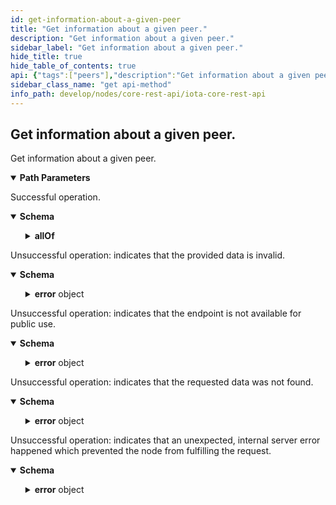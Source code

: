 ```yaml
---
id: get-information-about-a-given-peer
title: "Get information about a given peer."
description: "Get information about a given peer."
sidebar_label: "Get information about a given peer."
hide_title: true
hide_table_of_contents: true
api: {"tags":["peers"],"description":"Get information about a given peer.","parameters":[{"in":"path","name":"peerId","schema":{"type":"string"},"example":"12D3KooWMajsSUxSUFb3CRgmJvygYCGd27uMDdppVYNGud7xuKG5","required":true,"description":"Identifier of the block."}],"responses":{"200":{"description":"Successful operation.","content":{"application/json":{"schema":{"description":"Returns a given peer of the node.","properties":{"allOf":{"description":"The peer of a node.","properties":{"id":{"type":"string","description":"The identifier of the peer."},"multiAddresses":{"type":"array","items":{"type":"string"},"description":"The addresses of the peer."},"alias":{"type":"string","description":"The alias of the peer."},"relation":{"type":"string","enum":["known","unknown","autopeered"]},"connected":{"type":"boolean","description":"Tells whether the peer is connected or not."},"gossip":{"allOf":[{"description":"Information about the gossip stream with the peer.","properties":{"heartbeat":{"description":"Information about the most recent heartbeat of the peer. The heartbeat is `null` if none has been received yet.","allOf":[{"properties":{"solidMilestoneIndex":{"type":"integer","description":"The most recent milestone that has been solidified by the node."},"prunedMilestoneIndex":{"type":"integer","description":"Tells from which starting point the node holds data."},"latestMilestoneIndex":{"type":"integer","description":"The most recent milestone known to the node."},"connectedNeighbors":{"type":"integer","description":"Tells how many connected peers the node has."},"syncedNeighbors":{"type":"integer","description":"Tells how many synced peers the node has."}},"required":["solidMilestoneIndex","prunedMilestoneIndex","latestMilestoneIndex","connectedNeighbors","syncedNeighbors"]}],"nullable":true},"metrics":{"description":"Metrics about the gossip stream with the peer.","allOf":[{"properties":{"newBlocks":{"type":"integer","description":"The number of received blocks that were new for the node."},"knownBlocks":{"type":"integer","description":"The number of received blocks that already were known to the node."},"receivedBlocks":{"type":"integer","description":"The number of received blocks from the peer."},"receivedBlockRequests":{"type":"integer","description":"The number of received block requests from the peer."},"receivedMilestoneRequests":{"type":"integer","description":"The number of received milestone requests from the peer."},"receivedHeartbeats":{"type":"integer","description":"The number of received heartbeats from the peer."},"sentBlocks":{"type":"integer","description":"The number of sent blocks to the peer."},"sentBlockRequests":{"type":"integer","description":"The number of sent block requests to the peer."},"sentMilestoneRequests":{"type":"integer","description":"The number of sent milestone requests to the peer."},"sentHeartbeats":{"type":"integer","description":"The number of sent heartbeats to the peer."},"droppedPackets":{"type":"integer","description":"The number of dropped packets."}},"required":["newBlocks","knownBlocks","receivedBlocks","receivedBlockRequests","receivedMilestoneRequests","receivedHeartbeats","sentBlocks","sentBlockRequests","sentMilestoneRequests","sentHeartbeats","droppedPackets"]}]}},"required":["heartbeat","metrics"]}]}},"required":["id","multiAddresses","relation","connected"]}}},"examples":{"default":{"value":{"id":"12D3KooWMajsSUxSUFb3CRgmJvygYCGd27uMDdppVYNGud7xuKG5","multiAddresses":["/dns/abc.com/tcp/15602"],"alias":"abc","relation":"known","connected":true,"gossip":{"heartbeat":{"solidMilestoneIndex":61527,"prunedMilestoneIndex":61200,"latestMilestoneIndex":61527,"connectedNeighbors":5,"syncedNeighbors":7},"metrics":{"newBlocks":3799,"knownBlocks":554,"receivedBlocks":4370,"receivedBlockRequests":0,"receivedMilestoneRequests":1,"receivedHeartbeats":1,"sentBlocks":6,"sentBlockRequests":4325,"sentMilestoneRequests":31,"sentHeartbeats":9,"droppedPackets":0}}}}}}}},"400":{"description":"Unsuccessful operation: indicates that the provided data is invalid.","content":{"application/json":{"schema":{"description":"Indicates that the request was bad.","allOf":[{"description":"The error format.","properties":{"error":{"type":"object","properties":{"code":{"type":"string","description":"The application error code."},"message":{"type":"string","description":"The error reason."}},"required":["code","message"]}},"required":["error"]}],"example":{"error":{"code":400,"message":"invalid data provided"}}}}}},"403":{"description":"Unsuccessful operation: indicates that the endpoint is not available for public use.","content":{"application/json":{"schema":{"description":"Indicates that this endpoint is not available for public use.","allOf":[{"description":"The error format.","properties":{"error":{"type":"object","properties":{"code":{"type":"string","description":"The application error code."},"message":{"type":"string","description":"The error reason."}},"required":["code","message"]}},"required":["error"]}],"example":{"error":{"code":403,"message":"not available for public use"}}}}}},"404":{"description":"Unsuccessful operation: indicates that the requested data was not found.","content":{"application/json":{"schema":{"description":"Indicates that the data was not found.","allOf":[{"description":"The error format.","properties":{"error":{"type":"object","properties":{"code":{"type":"string","description":"The application error code."},"message":{"type":"string","description":"The error reason."}},"required":["code","message"]}},"required":["error"]}],"example":{"error":{"code":404,"message":"could not find data"}}}}}},"500":{"description":"Unsuccessful operation: indicates that an unexpected, internal server error happened which prevented the node from fulfilling the request.","content":{"application/json":{"schema":{"description":"Indicates that the server encountered an unexpected condition, which prevented it from fulfilling the request by the client.","allOf":[{"description":"The error format.","properties":{"error":{"type":"object","properties":{"code":{"type":"string","description":"The application error code."},"message":{"type":"string","description":"The error reason."}},"required":["code","message"]}},"required":["error"]}],"example":{"error":{"code":500,"message":"internal server error"}}}}}}},"method":"get","path":"/api/core/v2/peers/{peerId}","servers":[{"url":"http://127.0.0.1:14265"}],"info":{"title":"IOTA CORE REST API","description":"This document specifies the REST API for IOTA CORE node software.","contact":{"email":"contact@iota.org"},"license":{"name":"Apache 2.0","url":"http://www.apache.org/licenses/LICENSE-2.0.html"},"version":"2.0.0"},"postman":{"name":"Get information about a given peer.","description":{"content":"Get information about a given peer.","type":"text/plain"},"url":{"path":["api","core","v2","peers",":peerId"],"host":["{{baseUrl}}"],"query":[],"variable":[{"disabled":false,"description":{"content":"(Required) Identifier of the block.","type":"text/plain"},"type":"any","value":"","key":"peerId"}]},"header":[{"key":"Accept","value":"application/json"}],"method":"GET"}}
sidebar_class_name: "get api-method"
info_path: develop/nodes/core-rest-api/iota-core-rest-api
---
```



## Get information about a given peer.



Get information about a given peer.

<details style={{"marginBottom":"1rem"}} data-collapsed={false} open={true}><summary style={{}}><strong>Path Parameters</strong></summary><div><ul><ParamsItem className={"paramsItem"} param={{"in":"path","name":"peerId","schema":{"type":"string"},"example":"12D3KooWMajsSUxSUFb3CRgmJvygYCGd27uMDdppVYNGud7xuKG5","required":true,"description":"Identifier of the block."}}></ParamsItem></ul></div></details><div><ApiTabs><TabItem label={"200"} value={"200"}><div>

Successful operation.

</div><div><MimeTabs schemaType={"response"}><TabItem label={"application/json"} value={"application/json"}><SchemaTabs><TabItem label={"Schema"} value={"Schema"}><details style={{}} data-collapsed={false} open={true}><summary style={{"textAlign":"left"}}><strong>Schema</strong></summary><div style={{"textAlign":"left","marginLeft":"1rem"}}></div><ul style={{"marginLeft":"1rem"}}><SchemaItem collapsible={true} className={"schemaItem"}><details style={{}}><summary style={{}}><strong>allOf</strong><span style={{"opacity":"0.6"}}> </span></summary><div style={{"marginLeft":"1rem"}}><div style={{"marginTop":".5rem","marginBottom":".5rem"}}>

The peer of a node.

</div><SchemaItem collapsible={false} name={"id"} required={false} schemaDescription={"The identifier of the peer."} schemaName={"string"} qualifierMessage={undefined} defaultValue={undefined}></SchemaItem><SchemaItem collapsible={false} name={"multiAddresses"} required={false} schemaDescription={"The addresses of the peer."} schemaName={"string[]"} qualifierMessage={undefined} defaultValue={undefined}></SchemaItem><SchemaItem collapsible={false} name={"alias"} required={false} schemaDescription={"The alias of the peer."} schemaName={"string"} qualifierMessage={undefined} defaultValue={undefined}></SchemaItem><SchemaItem collapsible={false} name={"relation"} required={false} schemaDescription={undefined} schemaName={"string"} qualifierMessage={"**Possible values:** [`known`, `unknown`, `autopeered`]"} defaultValue={undefined}></SchemaItem><SchemaItem collapsible={false} name={"connected"} required={false} schemaDescription={"Tells whether the peer is connected or not."} schemaName={"boolean"} qualifierMessage={undefined} defaultValue={undefined}></SchemaItem><SchemaItem collapsible={true} className={"schemaItem"}><details style={{}}><summary style={{}}><strong>gossip</strong><span style={{"opacity":"0.6"}}> </span></summary><div style={{"marginLeft":"1rem"}}><div style={{"marginTop":".5rem","marginBottom":".5rem"}}>

Information about the gossip stream with the peer.

</div><SchemaItem collapsible={true} className={"schemaItem"}><details style={{}}><summary style={{}}><strong>heartbeat</strong><span style={{"opacity":"0.6"}}> </span></summary><div style={{"marginLeft":"1rem"}}><div style={{"marginTop":".5rem","marginBottom":".5rem"}}>

Information about the most recent heartbeat of the peer. The heartbeat is `null` if none has been received yet.

</div><SchemaItem collapsible={false} name={"solidMilestoneIndex"} required={false} schemaDescription={"The most recent milestone that has been solidified by the node."} schemaName={"integer"} qualifierMessage={undefined} defaultValue={undefined}></SchemaItem><SchemaItem collapsible={false} name={"prunedMilestoneIndex"} required={false} schemaDescription={"Tells from which starting point the node holds data."} schemaName={"integer"} qualifierMessage={undefined} defaultValue={undefined}></SchemaItem><SchemaItem collapsible={false} name={"latestMilestoneIndex"} required={false} schemaDescription={"The most recent milestone known to the node."} schemaName={"integer"} qualifierMessage={undefined} defaultValue={undefined}></SchemaItem><SchemaItem collapsible={false} name={"connectedNeighbors"} required={false} schemaDescription={"Tells how many connected peers the node has."} schemaName={"integer"} qualifierMessage={undefined} defaultValue={undefined}></SchemaItem><SchemaItem collapsible={false} name={"syncedNeighbors"} required={false} schemaDescription={"Tells how many synced peers the node has."} schemaName={"integer"} qualifierMessage={undefined} defaultValue={undefined}></SchemaItem></div></details></SchemaItem><SchemaItem collapsible={true} className={"schemaItem"}><details style={{}}><summary style={{}}><strong>metrics</strong><span style={{"opacity":"0.6"}}> </span></summary><div style={{"marginLeft":"1rem"}}><div style={{"marginTop":".5rem","marginBottom":".5rem"}}>

Metrics about the gossip stream with the peer.

</div><SchemaItem collapsible={false} name={"newBlocks"} required={false} schemaDescription={"The number of received blocks that were new for the node."} schemaName={"integer"} qualifierMessage={undefined} defaultValue={undefined}></SchemaItem><SchemaItem collapsible={false} name={"knownBlocks"} required={false} schemaDescription={"The number of received blocks that already were known to the node."} schemaName={"integer"} qualifierMessage={undefined} defaultValue={undefined}></SchemaItem><SchemaItem collapsible={false} name={"receivedBlocks"} required={false} schemaDescription={"The number of received blocks from the peer."} schemaName={"integer"} qualifierMessage={undefined} defaultValue={undefined}></SchemaItem><SchemaItem collapsible={false} name={"receivedBlockRequests"} required={false} schemaDescription={"The number of received block requests from the peer."} schemaName={"integer"} qualifierMessage={undefined} defaultValue={undefined}></SchemaItem><SchemaItem collapsible={false} name={"receivedMilestoneRequests"} required={false} schemaDescription={"The number of received milestone requests from the peer."} schemaName={"integer"} qualifierMessage={undefined} defaultValue={undefined}></SchemaItem><SchemaItem collapsible={false} name={"receivedHeartbeats"} required={false} schemaDescription={"The number of received heartbeats from the peer."} schemaName={"integer"} qualifierMessage={undefined} defaultValue={undefined}></SchemaItem><SchemaItem collapsible={false} name={"sentBlocks"} required={false} schemaDescription={"The number of sent blocks to the peer."} schemaName={"integer"} qualifierMessage={undefined} defaultValue={undefined}></SchemaItem><SchemaItem collapsible={false} name={"sentBlockRequests"} required={false} schemaDescription={"The number of sent block requests to the peer."} schemaName={"integer"} qualifierMessage={undefined} defaultValue={undefined}></SchemaItem><SchemaItem collapsible={false} name={"sentMilestoneRequests"} required={false} schemaDescription={"The number of sent milestone requests to the peer."} schemaName={"integer"} qualifierMessage={undefined} defaultValue={undefined}></SchemaItem><SchemaItem collapsible={false} name={"sentHeartbeats"} required={false} schemaDescription={"The number of sent heartbeats to the peer."} schemaName={"integer"} qualifierMessage={undefined} defaultValue={undefined}></SchemaItem><SchemaItem collapsible={false} name={"droppedPackets"} required={false} schemaDescription={"The number of dropped packets."} schemaName={"integer"} qualifierMessage={undefined} defaultValue={undefined}></SchemaItem></div></details></SchemaItem></div></details></SchemaItem></div></details></SchemaItem></ul></details></TabItem><TabItem label={"Example (from schema)"} value={"Example (from schema)"}><ResponseSamples responseExample={"{\n  \"allOf\": {\n    \"id\": \"string\",\n    \"multiAddresses\": [\n      \"string\"\n    ],\n    \"alias\": \"string\",\n    \"relation\": \"known\",\n    \"connected\": true,\n    \"gossip\": {\n      \"heartbeat\": {\n        \"solidMilestoneIndex\": 0,\n        \"prunedMilestoneIndex\": 0,\n        \"latestMilestoneIndex\": 0,\n        \"connectedNeighbors\": 0,\n        \"syncedNeighbors\": 0\n      },\n      \"metrics\": {\n        \"newBlocks\": 0,\n        \"knownBlocks\": 0,\n        \"receivedBlocks\": 0,\n        \"receivedBlockRequests\": 0,\n        \"receivedMilestoneRequests\": 0,\n        \"receivedHeartbeats\": 0,\n        \"sentBlocks\": 0,\n        \"sentBlockRequests\": 0,\n        \"sentMilestoneRequests\": 0,\n        \"sentHeartbeats\": 0,\n        \"droppedPackets\": 0\n      }\n    }\n  }\n}"} language={"json"}></ResponseSamples></TabItem><TabItem label={"Default"} value={"Default"}><ResponseSamples responseExample={"{\n  \"id\": \"12D3KooWMajsSUxSUFb3CRgmJvygYCGd27uMDdppVYNGud7xuKG5\",\n  \"multiAddresses\": [\n    \"/dns/abc.com/tcp/15602\"\n  ],\n  \"alias\": \"abc\",\n  \"relation\": \"known\",\n  \"connected\": true,\n  \"gossip\": {\n    \"heartbeat\": {\n      \"solidMilestoneIndex\": 61527,\n      \"prunedMilestoneIndex\": 61200,\n      \"latestMilestoneIndex\": 61527,\n      \"connectedNeighbors\": 5,\n      \"syncedNeighbors\": 7\n    },\n    \"metrics\": {\n      \"newBlocks\": 3799,\n      \"knownBlocks\": 554,\n      \"receivedBlocks\": 4370,\n      \"receivedBlockRequests\": 0,\n      \"receivedMilestoneRequests\": 1,\n      \"receivedHeartbeats\": 1,\n      \"sentBlocks\": 6,\n      \"sentBlockRequests\": 4325,\n      \"sentMilestoneRequests\": 31,\n      \"sentHeartbeats\": 9,\n      \"droppedPackets\": 0\n    }\n  }\n}"} language={"json"}></ResponseSamples></TabItem></SchemaTabs></TabItem></MimeTabs></div></TabItem><TabItem label={"400"} value={"400"}><div>

Unsuccessful operation: indicates that the provided data is invalid.

</div><div><MimeTabs schemaType={"response"}><TabItem label={"application/json"} value={"application/json"}><SchemaTabs><TabItem label={"Schema"} value={"Schema"}><details style={{}} data-collapsed={false} open={true}><summary style={{"textAlign":"left"}}><strong>Schema</strong></summary><div style={{"textAlign":"left","marginLeft":"1rem"}}></div><ul style={{"marginLeft":"1rem"}}><SchemaItem collapsible={true} className={"schemaItem"}><details style={{}}><summary style={{}}><strong>error</strong><span style={{"opacity":"0.6"}}> object</span></summary><div style={{"marginLeft":"1rem"}}><SchemaItem collapsible={false} name={"code"} required={false} schemaDescription={"The application error code."} schemaName={"string"} qualifierMessage={undefined} defaultValue={undefined}></SchemaItem><SchemaItem collapsible={false} name={"message"} required={false} schemaDescription={"The error reason."} schemaName={"string"} qualifierMessage={undefined} defaultValue={undefined}></SchemaItem></div></details></SchemaItem></ul></details></TabItem><TabItem label={"Example (from schema)"} value={"Example (from schema)"}><ResponseSamples responseExample={"{\n  \"error\": {\n    \"code\": 400,\n    \"message\": \"invalid data provided\"\n  }\n}"} language={"json"}></ResponseSamples></TabItem></SchemaTabs></TabItem></MimeTabs></div></TabItem><TabItem label={"403"} value={"403"}><div>

Unsuccessful operation: indicates that the endpoint is not available for public use.

</div><div><MimeTabs schemaType={"response"}><TabItem label={"application/json"} value={"application/json"}><SchemaTabs><TabItem label={"Schema"} value={"Schema"}><details style={{}} data-collapsed={false} open={true}><summary style={{"textAlign":"left"}}><strong>Schema</strong></summary><div style={{"textAlign":"left","marginLeft":"1rem"}}></div><ul style={{"marginLeft":"1rem"}}><SchemaItem collapsible={true} className={"schemaItem"}><details style={{}}><summary style={{}}><strong>error</strong><span style={{"opacity":"0.6"}}> object</span></summary><div style={{"marginLeft":"1rem"}}><SchemaItem collapsible={false} name={"code"} required={false} schemaDescription={"The application error code."} schemaName={"string"} qualifierMessage={undefined} defaultValue={undefined}></SchemaItem><SchemaItem collapsible={false} name={"message"} required={false} schemaDescription={"The error reason."} schemaName={"string"} qualifierMessage={undefined} defaultValue={undefined}></SchemaItem></div></details></SchemaItem></ul></details></TabItem><TabItem label={"Example (from schema)"} value={"Example (from schema)"}><ResponseSamples responseExample={"{\n  \"error\": {\n    \"code\": 403,\n    \"message\": \"not available for public use\"\n  }\n}"} language={"json"}></ResponseSamples></TabItem></SchemaTabs></TabItem></MimeTabs></div></TabItem><TabItem label={"404"} value={"404"}><div>

Unsuccessful operation: indicates that the requested data was not found.

</div><div><MimeTabs schemaType={"response"}><TabItem label={"application/json"} value={"application/json"}><SchemaTabs><TabItem label={"Schema"} value={"Schema"}><details style={{}} data-collapsed={false} open={true}><summary style={{"textAlign":"left"}}><strong>Schema</strong></summary><div style={{"textAlign":"left","marginLeft":"1rem"}}></div><ul style={{"marginLeft":"1rem"}}><SchemaItem collapsible={true} className={"schemaItem"}><details style={{}}><summary style={{}}><strong>error</strong><span style={{"opacity":"0.6"}}> object</span></summary><div style={{"marginLeft":"1rem"}}><SchemaItem collapsible={false} name={"code"} required={false} schemaDescription={"The application error code."} schemaName={"string"} qualifierMessage={undefined} defaultValue={undefined}></SchemaItem><SchemaItem collapsible={false} name={"message"} required={false} schemaDescription={"The error reason."} schemaName={"string"} qualifierMessage={undefined} defaultValue={undefined}></SchemaItem></div></details></SchemaItem></ul></details></TabItem><TabItem label={"Example (from schema)"} value={"Example (from schema)"}><ResponseSamples responseExample={"{\n  \"error\": {\n    \"code\": 404,\n    \"message\": \"could not find data\"\n  }\n}"} language={"json"}></ResponseSamples></TabItem></SchemaTabs></TabItem></MimeTabs></div></TabItem><TabItem label={"500"} value={"500"}><div>

Unsuccessful operation: indicates that an unexpected, internal server error happened which prevented the node from fulfilling the request.

</div><div><MimeTabs schemaType={"response"}><TabItem label={"application/json"} value={"application/json"}><SchemaTabs><TabItem label={"Schema"} value={"Schema"}><details style={{}} data-collapsed={false} open={true}><summary style={{"textAlign":"left"}}><strong>Schema</strong></summary><div style={{"textAlign":"left","marginLeft":"1rem"}}></div><ul style={{"marginLeft":"1rem"}}><SchemaItem collapsible={true} className={"schemaItem"}><details style={{}}><summary style={{}}><strong>error</strong><span style={{"opacity":"0.6"}}> object</span></summary><div style={{"marginLeft":"1rem"}}><SchemaItem collapsible={false} name={"code"} required={false} schemaDescription={"The application error code."} schemaName={"string"} qualifierMessage={undefined} defaultValue={undefined}></SchemaItem><SchemaItem collapsible={false} name={"message"} required={false} schemaDescription={"The error reason."} schemaName={"string"} qualifierMessage={undefined} defaultValue={undefined}></SchemaItem></div></details></SchemaItem></ul></details></TabItem><TabItem label={"Example (from schema)"} value={"Example (from schema)"}><ResponseSamples responseExample={"{\n  \"error\": {\n    \"code\": 500,\n    \"message\": \"internal server error\"\n  }\n}"} language={"json"}></ResponseSamples></TabItem></SchemaTabs></TabItem></MimeTabs></div></TabItem></ApiTabs></div>
      